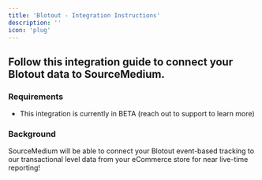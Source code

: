 ```yaml
---
title: 'Blotout - Integration Instructions'
description: ''
icon: 'plug'
---
```


## Follow this integration guide to connect your Blotout data to SourceMedium.

### Requirements

- This integration is currently in BETA (reach out to support to learn more)

### Background

SourceMedium will be able to connect your Blotout event-based tracking to our transactional level data from your eCommerce store for near live-time reporting!